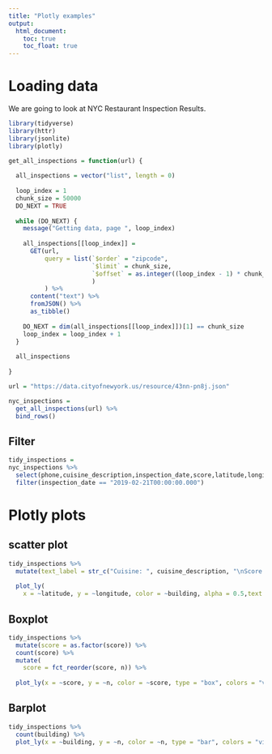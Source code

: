```yaml
---
title: "Plotly examples"
output: 
  html_document:
    toc: true
    toc_float: true
---
```


# Loading data

We are going to look at NYC Restaurant Inspection Results.

```r
library(tidyverse)
library(httr)
library(jsonlite)
library(plotly)

get_all_inspections = function(url) {
  
  all_inspections = vector("list", length = 0)
  
  loop_index = 1
  chunk_size = 50000
  DO_NEXT = TRUE
  
  while (DO_NEXT) {
    message("Getting data, page ", loop_index)
    
    all_inspections[[loop_index]] = 
      GET(url,
          query = list(`$order` = "zipcode",
                       `$limit` = chunk_size,
                       `$offset` = as.integer((loop_index - 1) * chunk_size)
                       )
          ) %>%
      content("text") %>%
      fromJSON() %>%
      as_tibble()
    
    DO_NEXT = dim(all_inspections[[loop_index]])[1] == chunk_size
    loop_index = loop_index + 1
  }
  
  all_inspections
  
}

url = "https://data.cityofnewyork.us/resource/43nn-pn8j.json"

nyc_inspections = 
  get_all_inspections(url) %>%
  bind_rows() 
```

## Filter

```r
tidy_inspections =
nyc_inspections %>%
  select(phone,cuisine_description,inspection_date,score,latitude,longitude,building) %>%
  filter(inspection_date == "2019-02-21T00:00:00.000")
```


# Plotly plots

## scatter plot

```r
tidy_inspections %>%
  mutate(text_label = str_c("Cuisine: ", cuisine_description, "\nScore: ", score, "\nNumber: ", phone)) %>% 
  
  plot_ly(
    x = ~latitude, y = ~longitude, color = ~building, alpha = 0.5,text = ~text_label, type = "scatter", mode = "markers")
```

## Boxplot

```r
tidy_inspections %>% 
  mutate(score = as.factor(score)) %>% 
  count(score) %>% 
  mutate(
    score = fct_reorder(score, n)) %>%  
  
  plot_ly(x = ~score, y = ~n, color = ~score, type = "box", colors = "viridis")
```

## Barplot

```r
tidy_inspections %>%
  count(building) %>% 
  plot_ly(x = ~building, y = ~n, color = ~n, type = "bar", colors = "viridis")
```



